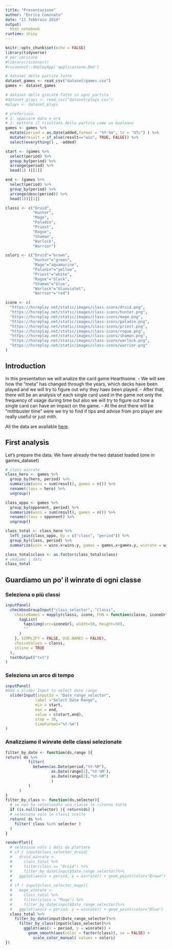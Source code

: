 ```yaml
---
title: "Presentazione"
author: "Enrico Cominato"
date: "11 febbraio 2019"
output: 
  html_notebook
runtime: shiny
---
```


<style>
  .col2 {
    columns: 2 200px;         /* number of columns and width in pixels*/
    -webkit-columns: 2 200px; /* chrome, safari */
    -moz-columns: 2 200px;    /* firefox */
  }
  .col3 {
    columns: 3 100px;
    -webkit-columns: 3 100px;
    -moz-columns: 3 100px;
  }
  .shiny-input-checkboxgroup.shiny-input-container-inline label ~ .shiny-options-group, .shiny-input-radiogroup.shiny-input-container-inline label ~ .shiny-options-group {
    margin-top: -1px;
    margin-left: auto;
    margin-right: auto;
    width: 800px !important;
  }
  .irs{
    width: 800px !important;
  }
</style>

```r
knitr::opts_chunk$set(echo = FALSE)
library(tidyverse)
# per caricare
#library(rsconnect)
#rsconnect::deployApp('applicazione.Rmd')

# dataset delle partite fatte
dataset_games <- read_csv("dataset/games.csv")
games <- dataset_games

# dataset delle giocate fatte in ogni partita
#dataset_plays <- read_csv("dataset/plays.csv")
#plays <- dataset_plays

# preferisco:
# 1: spaccare data e ora
# 2: mettere il risultato della partita come un booleano
games <- games %>%
  mutate(period = as.Date(added,format = "%Y-%m", tz = "UTc") ) %>%
  mutate(result = if_else(result=="win", TRUE, FALSE)) %>%
  select(everything() , -added)

start <- (games %>%
  select(period) %>%
  group_by(period) %>%
  arrange(period) %>%
  head(1) )[[1]]

end <- (games %>%
  select(period) %>%
  group_by(period) %>%
  arrange(desc(period)) %>%
  head(1))[[1]]

classi <- c("Druid", 
            "Hunter", 
            "Mage",
            "Paladin",
            "Priest",
            "Rogue",
            "Shaman",
            "Warlock",
            "Warrior")

colori <- c("Druid"="brown", 
            "Hunter"="green", 
            "Mage"="aquamarine",
            "Paladin"="yellow",
            "Priest"="white",
            "Rogue"="black",
            "Shaman"="blue",
            "Warlock"="blueviolet",
            "Warrior"="red")

icone <- c(
  "https://hsreplay.net/static/images/class-icons/druid.png",
  "https://hsreplay.net/static/images/class-icons/hunter.png",
  "https://hsreplay.net/static/images/class-icons/mage.png",
  "https://hsreplay.net/static/images/class-icons/paladin.png",
  "https://hsreplay.net/static/images/class-icons/priest.png",
  "https://hsreplay.net/static/images/class-icons/rogue.png",
  "https://hsreplay.net/static/images/class-icons/shaman.png",
  "https://hsreplay.net/static/images/class-icons/warlock.png",
  "https://hsreplay.net/static/images/class-icons/warrior.png"
)
```

## Introduction

In this presentation we will analize the card game Hearthsone.
- We will see how the "meta" has changed through the years, which decks have been played and we will try to figure out why they haev been played.
- After that, there will be an analysis of each single card used in the game not only the frequency of usage during time but also we will try to figure out how a single card can have an impact on the game.
- At the end there will be "mithbuster time" were we try to find if tips and advise from pro player are really useful or just mith.

All the data are available [here](http://www.hearthscry.com/). 

## First analysis
Let's prepare the data. We have already the two dataset loaded (one in games_dataset)

```r
# class winrate
class_hero <- games %>%
  group_by(hero, period) %>%
  summarize(wins = sum(result), games = n()) %>%
  rename(class = hero) %>%
  ungroup()

class_oppo <- games %>%
  group_by(opponent, period) %>%
  summarize(wins = sum(result), games = n()) %>%
  rename(class = opponent) %>%
  ungroup()

class_total <- class_hero %>%
  left_join(class_oppo, by = c("class", "period")) %>%
  group_by(class, period) %>%
  summarize(wins = wins.x+wins.y, games = games.x+games.y, winrate = wins/games)

class_total$class <- as.factor(class_total$class)
# vediamo i dati
class_total
```

## Guardiamo un po' il winrate di ogni classe {#title .emphasized }


    
### Seleziona o più classi
    
```r
inputPanel(
  checkboxGroupInput("class_selector", "Classi",
    choiceNames = mapply(classi, icone, FUN = function(classe, iconeUrl) {
      tagList(
        tags$img(src=iconeUrl, width=50, height=50),
        ""
      )
    }, SIMPLIFY = FALSE, USE.NAMES = FALSE),
    choiceValues = classi,
    inline = TRUE
  ),
  textOutput("txt")
)
```
   
### Seleziona un arco di tempo

```r
inputPanel(
#Add a Slider Input to select date range
  sliderInput(inputId = "Date_range_selector",
             label ="Select Date Range",
             min = start,
             max = end,
             value = c(start,end),
             step = 30,
             timeFormat="%Y-%m")
)
```   
 
### Analizziamo il winrate delle classi selezionate
    
```r
filter_by_date <- function(ds,range ){
return( ds %>%
          filter(
            between(as.Date(period,"%Y-%M"),
                    as.Date(range[1],"%Y-%M"),
                    as.Date(range[2],"%Y-%M")
                    ) 
          )
      )
}
filter_by_class <- function(ds,selector){
  # se non ho selezionato una classe le ritorno tutte
  if (is.null(selector) ){ return(ds) }
  # seleziono solo le classi scelte
  return( ds %>%
    filter( class %in% selector )
  )
}

renderPlot({
  # seleziono solo i dati da plottare
  # if ( input$class_selector_druid)
  #   druid_winrate <- 
  #     class_total %>% 
  #     filter(class == "Druid") %>%
  #     filter_by_date(input$Date_range_selector)%>%
  #   ggplot(aes(x = period, y = winrate)) + geom_point(color="Brown")
  #   
  # if ( input$class_selector_mage){
  #   mage_winrate <- 
  #     class_total %>% 
  #     filter(class = "Mage") %>%
  #     filter_by_date(input$Date_range_selector)%>%
  #   ggplot(aes(x = period, y = winrate)) + geom_point(color="Blue")
  class_total %>%
    filter_by_date(input$Date_range_selector)%>%
      filter_by_class(input$class_selector)%>%
        ggplot(aes(x = period, y = winrate)) + 
          geom_smooth(aes(color = factor(class)), se = FALSE) +
            scale_color_manual( values = colori)
})
```



